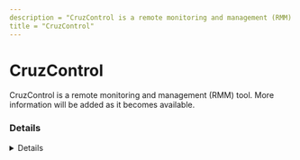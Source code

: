 ```yaml
---
description = "CruzControl is a remote monitoring and management (RMM) tool. More information will be added as it becomes available."
title = "CruzControl"
---
```




# CruzControl

CruzControl is a remote monitoring and management (RMM) tool. More information will be added as it becomes available.

### Details
<Details author={""}
         category={""}
         created={""}
         website={""}
         lastModified={"2024-02-07"}
         privileges={""}
         free={ false }
         verification={ false }
/>






### Forensic Artifacts









### References
- [https://resources.doradosoftware.com/cruz-rmm](https://resources.doradosoftware.com/cruz-rmm)

